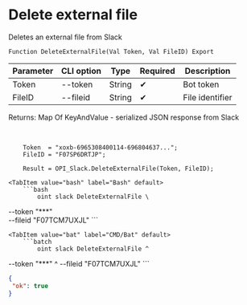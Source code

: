 ﻿---
sidebar_position: 5
---


# Delete external file
 Deletes an external file from Slack



`Function DeleteExternalFile(Val Token, Val FileID) Export`

  | Parameter | CLI option | Type | Required | Description |
  |-|-|-|-|-|
  | Token | --token | String | &#x2714; | Bot token |
  | FileID | --fileid | String | &#x2714; | File identifier |

  
  Returns:  Map Of KeyAndValue - serialized JSON response from Slack

<br/>




```bsl title="1C:Enterprise/OneScript code example"
    Token  = "xoxb-6965308400114-696804637...";
    FileID = "F07SP6DRTJP";

    Result = OPI_Slack.DeleteExternalFile(Token, FileID);
```
 

 <Tabs>
  
    <TabItem value="bash" label="Bash" default>
        ```bash
            oint slack DeleteExternalFile \
 --token "***" \
 --fileid "F07TCM7UXJL"
        ```
    </TabItem>
  
    <TabItem value="bat" label="CMD/Bat" default>
        ```batch
            oint slack DeleteExternalFile ^
 --token "***" ^
 --fileid "F07TCM7UXJL"
        ```
    </TabItem>
</Tabs>


```json title="Result"
{
 "ok": true
}
```

